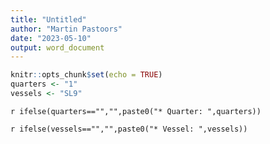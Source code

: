 ```yaml
---
title: "Untitled"
author: "Martin Pastoors"
date: "2023-05-10"
output: word_document
---
```


```r
knitr::opts_chunk$set(echo = TRUE)
quarters <- "1"
vessels <- "SL9"

```


`r ifelse(quarters=="","",paste0("* Quarter: ",quarters))`

`r ifelse(vessels=="","",paste0("* Vessel: ",vessels))`
